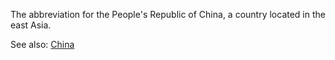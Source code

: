 The abbreviation for the People's Republic of China, a country located in the east Asia.

See also: [[China]]